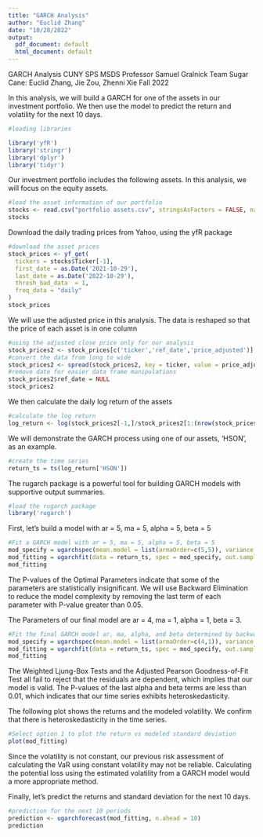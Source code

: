 ```yaml
---
title: "GARCH Analysis"
author: "Euclid Zhang"
date: "10/28/2022"
output:
  pdf_document: default
  html_document: default
---
```



GARCH Analysis
CUNY SPS MSDS
Professor Samuel Gralnick
Team Sugar Cane: Euclid Zhang, Jie Zou, Zhenni Xie
Fall 2022



In this analysis, we will build a GARCH for one of the assets in our investment portfolio. We then use the model to predict the return and volatility for the next 10 days.


```r
#loading libraries

library('yfR')
library('stringr')
library('dplyr')
library('tidyr')
```


Our investment portfolio includes the following assets. In this analysis, we will focus on the equity assets.


```r
#load the asset information of our portfolio
stocks <- read.csv("portfolio assets.csv", stringsAsFactors = FALSE, na = c(""))
stocks
```

Download the daily trading prices from Yahoo, using the yfR package

```r
#download the asset prices
stock_prices <- yf_get(
  tickers = stocks$Ticker[-1],
  first_date = as.Date('2021-10-29'),
  last_date = as.Date('2022-10-29'),
  thresh_bad_data  = 1,
  freq_data = "daily"
)
stock_prices
```


We will use the adjusted price in this analysis. The data is reshaped so that the price of each asset is in one column 

```r
#using the adjusted close price only for our analysis
stock_prices2 <- stock_prices[c('ticker','ref_date','price_adjusted')]
#convert the data from long to wide
stock_prices2 <- spread(stock_prices2, key = ticker, value = price_adjusted, fill = NA)
#remove date for easier data frame manipulations
stock_prices2$ref_date = NULL
stock_prices2
```

We then calculate the daily log return of the assets

```r
#calculate the log return
log_return <- log(stock_prices2[-1,]/stock_prices2[1:(nrow(stock_prices2)-1),])
```


We will demonstrate the GARCH process using one of our assets, 'HSON', as an example.

```r
#create the time series 
return_ts = ts(log_return['HSON'])
```

The rugarch package is a powerful tool for building GARCH models with supportive output summaries.

```r
#load the rugarch package
library('rugarch')
```

First, let's build a model with ar = 5, ma = 5, alpha = 5, beta = 5

```r
#Fit a GARCH model with ar = 5, ma = 5, alpha = 5, beta = 5
mod_specify = ugarchspec(mean.model = list(armaOrder=c(5,5)), variance.model = list(model='sGARCH', garchOrder = c(5,5)), distribution.model = 'norm')
mod_fitting = ugarchfit(data = return_ts, spec = mod_specify, out.sample = 20, solver = 'hybrid')
mod_fitting
```

The P-values of the Optimal Parameters indicate that some of the parameters are statistically insignificant. We will use Backward Elimination to reduce the model complexity by removing the last term of each parameter with P-value greater than 0.05.


The Parameters of our final model are ar = 4, ma = 1, alpha = 1, beta = 3.

```r
#Fit the final GARCH model ar, ma, alpha, and beta determined by backward elimination
mod_specify = ugarchspec(mean.model = list(armaOrder=c(4,1)), variance.model = list(model='sGARCH', garchOrder = c(1,3)), distribution.model = 'norm')
mod_fitting = ugarchfit(data = return_ts, spec = mod_specify, out.sample = 20, solver = 'hybrid')
mod_fitting
```

The Weighted Ljung-Box Tests and the Adjusted Pearson Goodness-of-Fit Test all fail to reject that the residuals are dependent, which implies that our model is valid. The P-values of the last alpha and beta terms are less than 0.01, which indicates that our time series exhibits heteroskedasticity.

The following plot shows the returns and the modeled volatility. We confirm that there is heteroskedasticity in the time series.

```r
#Select option 1 to plot the return vs modeled standard deviation
plot(mod_fitting)
```

Since the volatility is not constant, our previous risk assessment of calculating the VaR using constant volatility may not be reliable. Calculating the potential loss using the estimated volatility from a GARCH model would a more appropriate method.


Finally, let's predict the returns and standard deviation for the next 10 days.

```r
#prediction for the next 10 periods
prediction <- ugarchforecast(mod_fitting, n.ahead = 10)
prediction
```


